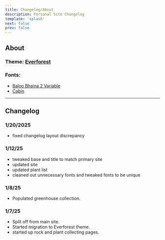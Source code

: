 ```yaml
---
title: Changelog/About
description: Personal Site Changelog
template: 'splash'
next: false
prev: false
---
```


## About

### Theme: <a target="_base" href="https://github.com/sainnhe/everforest">Everforest</a>

### Fonts:
 - <a target="_base" href="https://fontsource.org/fonts/baloo-bhaina-2">Baloo Bhaina 2 Variable</a>
 - <a target="_base" href="https://fontsource.org/fonts/cabin">Cabin</a>


---
## Changelog

### 1/20/2025

- fixed changelog layout discrepancy

### 1/12/25
- tweaked base and title to match primary site
- updated site
- updated plant list
- cleaned out unnecessary fonts and tweaked fonts to be unique

### 1/8/25

- Populated greenhouse collection.

### 1/7/25

- Split off from main site.
- Started migration to Everforest theme.
- started up rock and plant collecting pages.